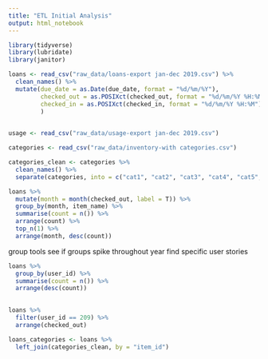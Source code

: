 ```yaml
---
title: "ETL Initial Analysis"
output: html_notebook
---
```


```r
library(tidyverse)
library(lubridate)
library(janitor)
```

```r
loans <- read_csv("raw_data/loans-export jan-dec 2019.csv") %>% 
  clean_names() %>% 
  mutate(due_date = as.Date(due_date, format = "%d/%m/%Y"),
         checked_out = as.POSIXct(checked_out, format = "%d/%m/%Y %H:%M"),
         checked_in = as.POSIXct(checked_in, format = "%d/%m/%Y %H:%M")
         )
         

usage <- read_csv("raw_data/usage-export jan-dec 2019.csv")

categories <- read_csv("raw_data/inventory-with categories.csv")
```

```r
categories_clean <- categories %>% 
  clean_names() %>% 
  separate(categories, into = c("cat1", "cat2", "cat3", "cat4", "cat5", "cat6", "cat7", "cat8", "cat9", "cat10"), sep = ", ")
```


```r
loans %>% 
  mutate(month = month(checked_out, label = T)) %>% 
  group_by(month, item_name) %>% 
  summarise(count = n()) %>% 
  arrange(count) %>% 
  top_n(1) %>% 
  arrange(month, desc(count))
```

group tools
see if groups spike throughout year
find specific  user stories

```r
loans %>% 
  group_by(user_id) %>% 
  summarise(count = n()) %>% 
  arrange(desc(count))
  
```
```r
loans %>% 
  filter(user_id == 209) %>% 
  arrange(checked_out)

```

```r
loans_categories <- loans %>% 
  left_join(categories_clean, by = "item_id")
```

